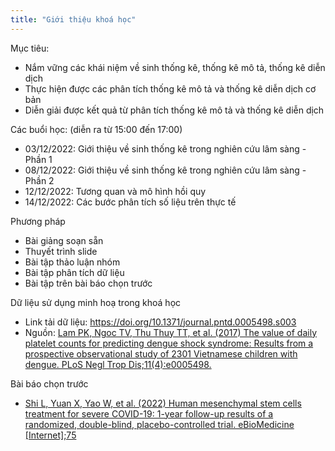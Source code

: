 ```yaml
---
title: "Giới thiệu khoá học"
---
```


Mục tiêu:

* Nắm vững các khái niệm về sinh thống kê, thống kê mô tả, thống kê diễn dịch
* Thực hiện được các phân tích thống kê mô tả và thống kê diễn dịch cơ bản
* Diễn giải được kết quả từ phân tích thống kê mô tả và thống kê diễn dịch

Các buổi học: (diễn ra từ 15:00 đến 17:00)

* 03/12/2022: Giới thiệu về sinh thống kê trong nghiên cứu lâm sàng - Phần 1
* 08/12/2022: Giới thiệu về sinh thống kê trong nghiên cứu lâm sàng - Phần 2
* 12/12/2022: Tương quan và mô hình hồi quy
* 14/12/2022: Các bước phân tích số liệu trên thực tế

Phương pháp

* Bài giảng soạn sẵn
* Thuyết trình slide
* Bài tập thảo luận nhóm
* Bài tập phân tích dữ liệu
* Bài tập trên bài báo chọn trước

Dữ liệu sử dụng minh hoạ trong khoá học

* Link tải dữ liệu: [https://doi.org/10.1371/journal.pntd.0005498.s003](https://doi.org/10.1371/journal.pntd.0005498.s003)
* Nguồn: [Lam PK, Ngoc TV, Thu Thuy TT, et al. (2017) The value of daily platelet counts for predicting dengue shock syndrome: Results from a prospective observational study of 2301 Vietnamese children with dengue. PLoS Negl Trop Dis;11(4):e0005498.](https://journals.plos.org/plosntds/article?id=10.1371/journal.pntd.0005498) 

Bài báo chọn trước

* [Shi L, Yuan X, Yao W, et al. (2022) Human mesenchymal stem cells treatment for severe COVID-19: 1-year follow-up results of a randomized, double-blind, placebo-controlled trial. eBioMedicine [Internet];75](https://www.thelancet.com/journals/ebiom/article/PIIS2352-3964(21)00583-1/fulltext)


